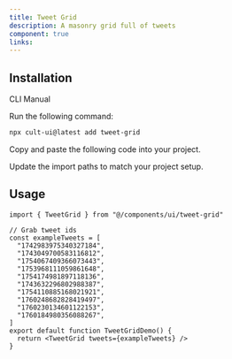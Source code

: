 ```yaml
---
title: Tweet Grid
description: A masonry grid full of tweets
component: true
links:
---
```


<ComponentPreview
  name="tweet-grid-demo"
  className="[&_.preview>[data-orientation=vertical]]:sm:max-w-[70%]"
  description="All variations"
/>

## Installation

<Tabs defaultValue="cli">

<TabsList>
  <TabsTrigger value="cli">CLI</TabsTrigger>
  <TabsTrigger value="manual">Manual</TabsTrigger>
</TabsList>

<TabsContent value="cli">

<Steps>

<Step>Run the following command:</Step>

```bash
npx cult-ui@latest add tweet-grid
```

</Steps>

</TabsContent>

<TabsContent value="manual">

<Steps>

<Step>Copy and paste the following code into your project.</Step>

<ComponentSource name="tweet-grid" />

<Step>Update the import paths to match your project setup.</Step>

</Steps>

</TabsContent>

</Tabs>

## Usage

```tsx
import { TweetGrid } from "@/components/ui/tweet-grid"
```

```tsx
// Grab tweet ids
const exampleTweets = [
  "1742983975340327184",
  "1743049700583116812",
  "1754067409366073443",
  "1753968111059861648",
  "1754174981897118136",
  "1743632296802988387",
  "1754110885168021921",
  "1760248682828419497",
  "1760230134601122153",
  "1760184980356088267",
]
export default function TweetGridDemo() {
  return <TweetGrid tweets={exampleTweets} />
}
```
